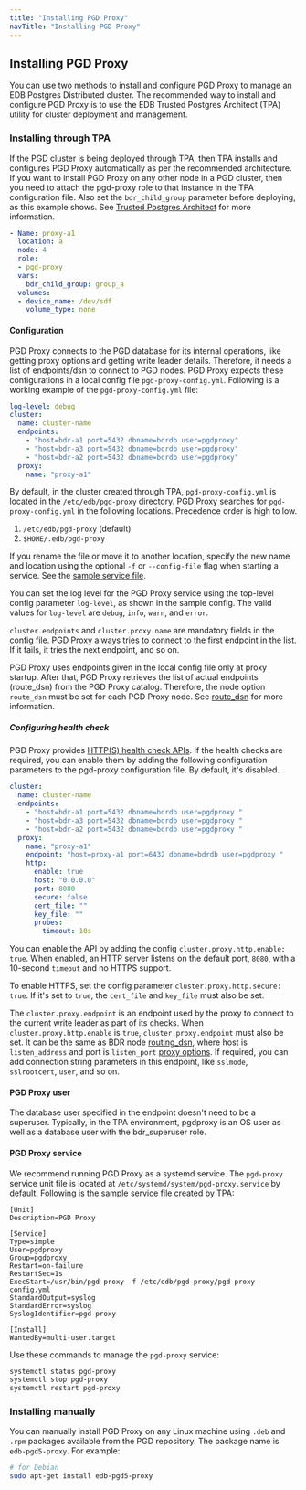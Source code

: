 ```yaml
---
title: "Installing PGD Proxy"
navTitle: "Installing PGD Proxy"
---
```


## Installing PGD Proxy

You can use two methods to install and configure PGD Proxy to manage an EDB Postgres Distributed cluster. The recommended way to install and configure PGD Proxy is to use the EDB Trusted Postgres Architect (TPA) utility for cluster deployment and management.

### Installing through TPA

If the PGD cluster is being deployed through TPA, then TPA installs and configures PGD Proxy automatically as per the recommended architecture. If you want to install PGD Proxy on any other node in a PGD cluster, then you need to attach the pgd-proxy role to that instance in the TPA configuration file. Also set the `bdr_child_group` parameter before deploying, as this example shows. See [Trusted Postgres Architect](../deploy-config/deploy-tpa/) for more information.

```yaml
- Name: proxy-a1
  location: a
  node: 4
  role:
  - pgd-proxy
  vars:
    bdr_child_group: group_a
  volumes:
  - device_name: /dev/sdf
    volume_type: none
```

#### Configuration

PGD Proxy connects to the PGD database for its internal operations, like getting proxy options and getting write leader details. Therefore, it needs a list of endpoints/dsn to connect to PGD nodes. PGD Proxy expects these configurations in a local config file `pgd-proxy-config.yml`. Following is a working example of the `pgd-proxy-config.yml` file:

```yaml
log-level: debug
cluster:
  name: cluster-name
  endpoints:
    - "host=bdr-a1 port=5432 dbname=bdrdb user=pgdproxy"
    - "host=bdr-a3 port=5432 dbname=bdrdb user=pgdproxy"
    - "host=bdr-a2 port=5432 dbname=bdrdb user=pgdproxy"
  proxy:
    name: "proxy-a1"
```

By default, in the cluster created through TPA, `pgd-proxy-config.yml` is located in the `/etc/edb/pgd-proxy` directory. PGD Proxy searches for `pgd-proxy-config.yml` in the following locations. Precedence order is high to low.

  1. `/etc/edb/pgd-proxy` (default)
  2. `$HOME/.edb/pgd-proxy`

If you rename the file or move it to another location, specify the new name and location using the optional `-f` or `--config-file` flag when starting a service. See the [sample service file](#pgd-proxy-service).

You can set the log level for the PGD Proxy service using the top-level config parameter `log-level`, as shown in the sample config. The valid values for `log-level` are `debug`, `info`, `warn`, and  `error`.

`cluster.endpoints` and `cluster.proxy.name` are mandatory fields in the config file. PGD Proxy always tries to connect to the first endpoint in the list. If it fails, it tries the next endpoint, and so on.

PGD Proxy uses endpoints given in the local config file only at proxy startup. After that, PGD Proxy retrieves the list of actual endpoints (route_dsn) from the PGD Proxy catalog. Therefore, the node option `route_dsn` must be set for each PGD Proxy node. See [route_dsn](configuration) for more information.

##### Configuring health check

PGD Proxy provides [HTTP(S) health check APIs](monitoring/#proxy-health-check). If the health checks are required, you can enable them by adding the following configuration parameters to the pgd-proxy configuration file. By default, it's disabled.

```yaml
cluster:
  name: cluster-name
  endpoints:
    - "host=bdr-a1 port=5432 dbname=bdrdb user=pgdproxy "
    - "host=bdr-a3 port=5432 dbname=bdrdb user=pgdproxy "
    - "host=bdr-a2 port=5432 dbname=bdrdb user=pgdproxy "
  proxy:
    name: "proxy-a1"
    endpoint: "host=proxy-a1 port=6432 dbname=bdrdb user=pgdproxy "
    http:
      enable: true
      host: "0.0.0.0"
      port: 8080
      secure: false
      cert_file: ""
      key_file: ""
      probes:
        timeout: 10s
```

You can enable the API by adding the config `cluster.proxy.http.enable: true`. When enabled, an HTTP server listens on the default port, `8080`, with a 10-second `timeout` and no HTTPS support.

To enable HTTPS, set the config parameter `cluster.proxy.http.secure: true`. If it's set to `true`, the `cert_file` and `key_file` must also be set.

The `cluster.proxy.endpoint` is an endpoint used by the proxy to connect to the current write leader as part of its checks. When `cluster.proxy.http.enable` is `true`, `cluster.proxy.endpoint` must also be set. It can be the same as BDR node [routing_dsn](configuration), where host is `listen_address` and port is `listen_port` [proxy options](configuration). If required, you can add connection string parameters in this endpoint, like `sslmode`, `sslrootcert`, `user`, and so on.

#### PGD Proxy user

The database user specified in the endpoint doesn't need to be a superuser. Typically, in the TPA environment, pgdproxy is an OS user as well as a database user with the bdr_superuser role.

#### PGD Proxy service

We recommend running PGD Proxy as a systemd service. The `pgd-proxy` service unit file is located at `/etc/systemd/system/pgd-proxy.service` by default. Following is the sample service file created by TPA:

```text
[Unit]
Description=PGD Proxy

[Service]
Type=simple
User=pgdproxy
Group=pgdproxy
Restart=on-failure
RestartSec=1s
ExecStart=/usr/bin/pgd-proxy -f /etc/edb/pgd-proxy/pgd-proxy-config.yml
StandardOutput=syslog
StandardError=syslog
SyslogIdentifier=pgd-proxy

[Install]
WantedBy=multi-user.target
```

Use these commands to manage the `pgd-proxy` service:

```sh
systemctl status pgd-proxy
systemctl stop pgd-proxy
systemctl restart pgd-proxy
```

### Installing manually

You can manually install PGD Proxy on any Linux machine using `.deb` and `.rpm` packages available from the PGD repository. The package name is `edb-pgd5-proxy`. For example:

```sh
# for Debian
sudo apt-get install edb-pgd5-proxy
```
